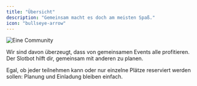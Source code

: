 ```yaml
---
title: "Übersicht"
description: "Gemeinsam macht es doch am meisten Spaß."
icon: "bullseye-arrow"
---
```


![Eine Community](/images/communities/übersicht/Slotbot-Guilds.png)

Wir sind davon überzeugt, dass von gemeinsamen Events alle profitieren. Der Slotbot hilft dir, gemeinsam mit anderen zu planen.

Egal, ob jeder teilnehmen kann oder nur einzelne Plätze reserviert werden sollen: Planung und Einladung bleiben einfach.

<Columns cols={3}>
	<Card title={"Verwaltung"} href={"/communities/konfiguration"} img={"/images/art/wave-1.png"}/>
	<Card title={"Mitglieder"} href={"/communities/mitglieder"} img={"/images/art/wave-2.png"}/>
	<Card title={"Event Standards"} href={"/communities/event-standards"} img={"/images/art/wave-3.png"}/>
</Columns>
